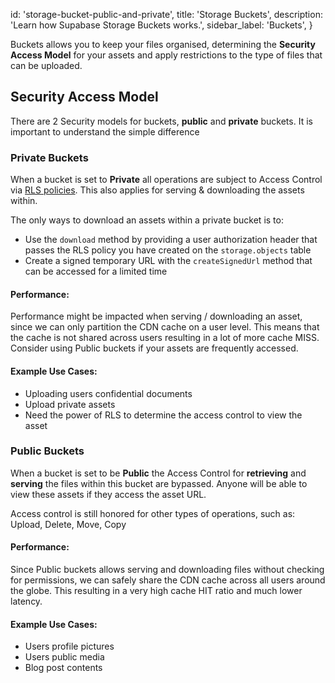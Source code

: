 
  id: 'storage-bucket-public-and-private',
  title: 'Storage Buckets',
  description: 'Learn how Supabase Storage Buckets works.',
  sidebar_label: 'Buckets',
}

Buckets allows you to keep your files organised, determining the **Security Access Model** for your assets and apply restrictions to the type of files that can be uploaded.

## Security Access Model

There are 2 Security models for buckets, **public** and **private** buckets.
It is important to understand the simple difference

### Private Buckets
When a bucket is set to **Private** all operations are subject to Access Control via [RLS policies](/guides/storage/access-control).
This also applies for serving & downloading the assets within.

The only ways to download an assets within a private bucket is to:

- Use the `download` method by providing a user authorization header that passes the RLS policy you have created on the `storage.objects` table
- Create a signed temporary URL with the `createSignedUrl` method that can be accessed for a limited time

#### Performance:

Performance might be impacted when serving / downloading an asset, since we can only partition the CDN cache on a user level.
This means that the cache is not shared across users resulting in a lot of more cache MISS.
Consider using Public buckets if your assets are frequently accessed.


#### Example Use Cases:

- Uploading users confidential documents
- Upload private assets
- Need the power of RLS to determine the access control to view the asset


### Public Buckets
When a bucket is set to be **Public** the Access Control for **retrieving** and **serving** the files within this bucket are bypassed.
Anyone will be able to view these assets if they access the asset URL.

Access control is still honored for other types of operations, such as: Upload, Delete, Move, Copy

#### Performance:
Since Public buckets allows serving and downloading files without checking for permissions, we can safely share the CDN cache across all users around the globe.
This resulting in a very high cache HIT ratio and much lower latency.

#### Example Use Cases:

- Users profile pictures
- Users public media
- Blog post contents

